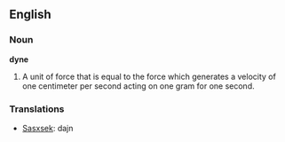 ==English==

===Noun===

'''dyne'''

#A unit of force that is equal to the force which generates a velocity of one centimeter per second acting on one gram for one second.

===Translations===

*[[Sasxsek]]: dajn